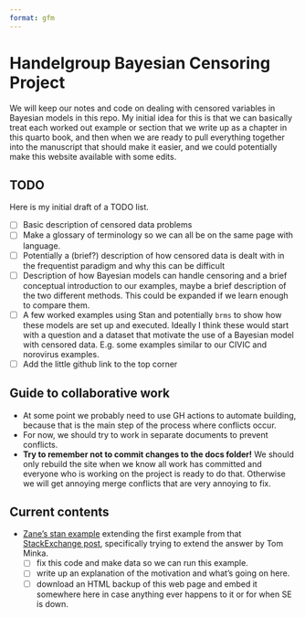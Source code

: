 ```yaml
---
format: gfm
---
```


# Handelgroup Bayesian Censoring Project

<!-- THIS FILE IS GENERATED BY README.Qmd, PLEASE EDIT THAT INSTEAD! -->

We will keep our notes and code on dealing with censored variables in Bayesian
models in this repo. My initial idea for this is that we can basically treat
each worked out example or section that we write up as a chapter in this
quarto book, and then when we are ready to pull everything together into the
manuscript that should make it easier, and we could potentially make this
website available with some edits.

## TODO

Here is my initial draft of a TODO list.

- [ ] Basic description of censored data problems
- [ ] Make a glossary of terminology so we can all be on the same page with
language.
- [ ] Potentially a (brief?) description of how censored data is dealt with
in the frequentist paradigm and why this can be difficult
- [ ] Description of how Bayesian models can handle censoring and a brief
conceptual introduction to our examples, maybe a brief description of the
two different methods. This could be expanded if we learn enough to compare
them.
- [ ] A few worked examples using Stan and potentially `brms` to show how these
models are set up and executed. Ideally I think these would start with a
question and a dataset that motivate the use of a Bayesian model with censored
data. E.g. some examples similar to our CIVIC and norovirus examples.
- [ ] Add the little github link to the top corner

## Guide to collaborative work

- At some point we probably need to use GH actions to automate building, because
that is the main step of the process where conflicts occur.
- For now, we should try to work in separate documents to prevent conflicts.
- **Try to remember not to commit changes to the docs folder!** We should only
rebuild the site when we know all work has committed and everyone who is working
on the project is ready to do that. Otherwise we will get annoying merge
conflicts that are very annoying to fix.

## Current contents

* [Zane's stan example](demo.Stan) extending the first example from that
[StackExchange post](https://stats.stackexchange.com/questions/482079/how-best-to-deal-with-a-left-censored-predictor-because-of-detection-limits-in), specifically
trying to extend the answer by Tom Minka.
  - [ ] fix this code and make data so we can run this example.
  - [ ] write up an explanation of the motivation and what's going on here.
  - [ ] download an HTML backup of this web page and embed it somewhere here
  in case anything ever happens to it or for when SE is down.


